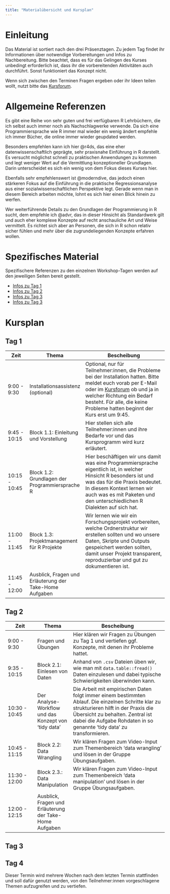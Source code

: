 ```yaml
---
title: "Materialübersicht und Kursplan"
---
```


# Einleitung

Das Material ist sortiert nach den drei Präsenztagen. Zu jedem Tag findet ihr Informationen über notwendige Vorbereitungen und Infos zu Nachbereitung. Bitte beachtet, dass es für das Gelingen des Kurses unbedingt erforderlich ist, dass ihr die vorbereitenden Aktivitäten auch durchführt. Sonst funktioniert das Konzept nicht.

Wenn sich zwischen den Terminen Fragen ergeben oder ihr Ideen teilen wollt, nutzt bitte das [Kursforum](https://github.com/graebnerc/EinfuehrungR24/discussions).

# Allgemeine Referenzen

Es gibt eine Reihe von sehr guten und frei verfügbaren R Lehrbüchern, die ich selbst auch immer noch als Nachschlagwerke verwende. Da sich eine Programmiersprache wie R immer mal wieder ein wenig ändert empfehle ich immer Bücher, die online immer wieder geupdated werden.

Besonders empfehlen kann ich hier @r4ds, das eine eher\
datenwissenschaftlich geprägte, sehr praxisnahe Einführung in R darstellt. Es versucht möglichst schnell zu praktischen Anwendungen zu kommen und legt weniger Wert auf die Vermittlung konzeptioneller Grundlagen. Darin unterscheidet es sich ein wenig von dem Fokus dieses Kurses hier.

Ebenfalls sehr empfehlenswert ist @moderndive, das jedoch einen stärkeren Fokus auf die Einführung in die praktische Regressionsanalyse aus einer sozialwissenschaftlichen Perspektive legt. Gerade wenn man in diesem Bereich arbeiten möchte, lohnt es sich hier einen Blick hinein zu werfen.

Wer weiterführende Details zu den Grundlagen der Programmierung in R sucht, dem empfehle ich @advr, das in dieser Hinsicht als Standardwerk gilt und auch eher komplexe Konzepte auf recht anschauliche Art und Weise vermittelt. Es richtet sich aber an Personen, die sich in R schon relativ sicher fühlen und mehr über die zugrundeliegenden Konzepte erfahren wollen.

# Spezifisches Material

Spezifischere Referenzen zu den einzelnen Workshop-Tagen werden auf den jeweiligen Seiten bereit gestellt.

-   [Infos zu Tag 1](Session-01.qmd)
-   [Infos zu Tag 2](Session-02.qmd)
-   [Infos zu Tag 3](Session-03.qmd)
-   [Infos zu Tag 3](Session-04.qmd)

# Kursplan

## Tag 1

| Zeit          | Thema                                                   | Bescheibung                                                                                                                                                                                                                                                                                                        |
|-----------|-----------|-------------------------------------------------|
| 9:00 - 9:30   | Installationsassistenz (optional)                       | Optional, nur für Teilnehmer:innen, die Probleme bei der Installation hatten. Bitte meldet euch vorab per E-Mail oder im [Kursforum](https://github.com/graebnerc/EinfuehrungR24/discussions) ob und ja in welcher Richtung ein Bedarf besteht. Für alle, die keine Probleme hatten beginnt der Kurs erst um 9:45. |
| 9:45 - 10:15  | Block 1.1: Einleitung und Vorstellung                   | Hier stellen sich alle Teilnehmer:innen und ihre Bedarfe vor und das Kursprogramm wird kurz erläutert.                                                                                                                                                                                                             |
| 10:15 - 10:45 | Block 1.2: Grundlagen der Programmiersprache R          | Hier beschäftigen wir uns damit was eine Programmiersprache eigentlich ist, in welcher Hinsicht R besonders ist und was das für die Praxis bedeutet. In diesem Kontext lernen wir auch was es mit Paketen und den unterschiedlichen R Dialekten auf sich hat.                                                      |
| 11:00 - 11:45 | Block 1.3: Projektmanagement für R Projekte             | Wir lernen wie wir ein Forschungsprojekt vorbereiten, welche Ordnerstruktur wir erstellen sollten und wo unsere Daten, Skripte und Outputs gespeichert werden sollten, damit unser Projekt transparent, reproduzierbar und gut zu dokumentieren ist.                                                               |
| 11:45 - 12:00 | Ausblick, Fragen und Erläuterung der Take-Home Aufgaben |                                                                                                                                                                                                                                                                                                                    |
## Tag 2

| Zeit          | Thema                                                   | Bescheibung                                                                                                                                                                                                                                            |
|--------------|--------------|--------------------------------------------|
| 9:00 - 9:30   | Fragen und Übungen                                      | Hier klären wir Fragen zu Übungen zu Tag 1 und vertiefen ggf. Konzepte, mit denen ihr Probleme hattet.                                                                                                                                                 |
| 9:35 - 10:15  | Block 2.1: Einlesen von Daten                           | Anhand von `.csv` Dateien üben wir, wie man mit `data.table::fread()` Daten einzulesen und dabei typische Schwierigkeiten überwinden kann.                                                                                                             |
| 10:30 - 10:45 | Der Analyse-Workflow und das Konzept von 'tidy data'    | Die Arbeit mit empirischen Daten folgt immer einem bestimmten Ablauf. Die einzelnen Schritte klar zu strukturieren hilft in der Praxis die Übersicht zu behalten. Zentral ist dabei die Aufgabe Rohdaten in so genannte 'tidy data' zu transformieren. |
| 10:45 - 11:15 | Block 2.2: Data Wrangling                               | Wir klären Fragen zum Video-Input zum Themenbereich 'data wrangling' und lösen in der Gruppe Übungsaufgaben.                                                                                                                                           |
| 11:30 - 12:00 | Block 2.3.: Data Manipulation                           | Wir klären Fragen zum Video-Input zum Themenbereich 'data manipulation' und lösen in der Gruppe Übungsaufgaben.                                                                                                                                        |
| 12:00 - 12:15 | Ausblick, Fragen und Erläuterung der Take-Home Aufgaben |                                                                                                                                                                                                                               

## Tag 3

## Tag 4

Dieser Termin wird mehrere Wochen nach dem letzten Termin stattfinden und
soll dafür genutzt werden, von den Teilnehmer:innen vorgeschlagene Themen
aufzugreifen und zu vertiefen.

